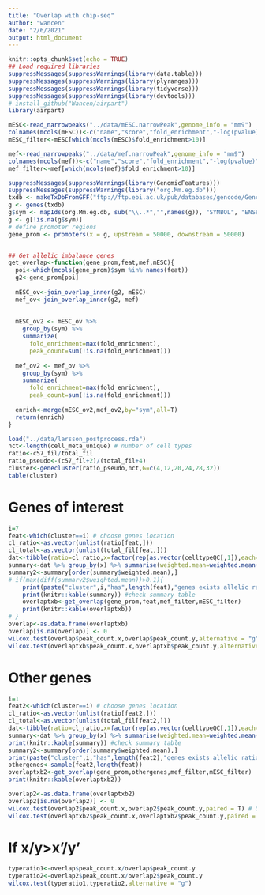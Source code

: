 ```yaml
---
title: "Overlap with chip-seq"
author: "wancen"
date: "2/6/2021"
output: html_document
---
```


```r
knitr::opts_chunk$set(echo = TRUE)
## Load required libraries
suppressMessages(suppressWarnings(library(data.table)))
suppressMessages(suppressWarnings(library(plyranges)))
suppressMessages(suppressWarnings(library(tidyverse)))
suppressMessages(suppressWarnings(library(devtools)))
# install_github("Wancen/airpart")
library(airpart)
```


```r
mESC<-read_narrowpeaks("../data/mESC.narrowPeak",genome_info = "mm9")
colnames(mcols(mESC))<-c("name","score","fold_enrichment","-log(pvalue)","-log(FDR)/log(10)","summit")
mESC_filter<-mESC[which(mcols(mESC)$fold_enrichment>10)]

mef<-read_narrowpeaks("../data/mef.narrowPeak",genome_info = "mm9")
colnames(mcols(mef))<-c("name","score","fold_enrichment","-log(pvalue)","-log(FDR)/log(10)","summit")
mef_filter<-mef[which(mcols(mef)$fold_enrichment>10)]

suppressMessages(suppressWarnings(library(GenomicFeatures)))
suppressMessages(suppressWarnings(library("org.Mm.eg.db")))
txdb <- makeTxDbFromGFF("ftp://ftp.ebi.ac.uk/pub/databases/gencode/Gencode_mouse/release_M1/gencode.vM1.annotation.gtf.gz")
g <- genes(txdb)
g$sym <- mapIds(org.Mm.eg.db, sub("\\..*","",names(g)), "SYMBOL", "ENSEMBL")
g <- g[!is.na(g$sym)]
# define promoter regions
gene_prom <- promoters(x = g, upstream = 50000, downstream = 50000)


## Get allelic imbalance genes
get_overlap<-function(gene_prom,feat,mef,mESC){
  poi<-which(mcols(gene_prom)$sym %in% names(feat))
  g2<-gene_prom[poi]
  
  mESC_ov<-join_overlap_inner(g2, mESC)
  mef_ov<-join_overlap_inner(g2, mef)
  
 
  mESC_ov2 <- mESC_ov %>%
    group_by(sym) %>%
    summarize(
      fold_enrichment=max(fold_enrichment),
      peak_count=sum(!is.na(fold_enrichment)))
  
  mef_ov2 <- mef_ov %>%
    group_by(sym) %>%
    summarize(
      fold_enrichment=max(fold_enrichment),
      peak_count=sum(!is.na(fold_enrichment)))
  
  enrich<-merge(mESC_ov2,mef_ov2,by="sym",all=T)
  return(enrich)
}
```

```r
load("../data/larsson_postprocess.rda")
nct<-length(cell_meta_unique) # number of cell types
ratio<-c57_fil/total_fil
ratio_pseudo<-(c57_fil+2)/(total_fil+4)
cluster<-genecluster(ratio_pseudo,nct,G=c(4,12,20,24,28,32))
table(cluster)
```
# Genes of interest
```r
i=7 
feat<-which(cluster==i) # choose genes location
cl_ratio<-as.vector(unlist(ratio[feat,]))
cl_total<-as.vector(unlist(total_fil[feat,]))
dat<-tibble(ratio=cl_ratio,x=factor(rep(as.vector(celltypeQC[,1]),each=length(feat)),levels = cell_meta_unique),cts=cl_total)
summary<-dat %>% group_by(x) %>% summarise(weighted.mean=weighted.mean(ratio,cts,na.rm = T),mean=mean(ratio,na.rm = T),var=var(ratio,na.rm = T)) %>% data.frame()
summary2<-summary[order(summary$weighted.mean),]
# if(max(diff(summary2$weighted.mean))>0.1){
    print(paste("cluster",i,"has",length(feat),"genes exists allelic ratio imbalance"))
    print(knitr::kable(summary)) #check summary table
    overlaptxb<-get_overlap(gene_prom,feat,mef_filter,mESC_filter)
    print(knitr::kable(overlaptxb))
# }
overlap<-as.data.frame(overlaptxb)
overlap[is.na(overlap)] <- 0
wilcox.test(overlap$peak_count.x,overlap$peak_count.y,alternative = "g",paired = T) # 0 replace NA
wilcox.test(overlaptxb$peak_count.x,overlaptxb$peak_count.y,alternative = "g",paired = T) # still NA
```

# Other genes
```r
i=1
feat2<-which(cluster==i) # choose genes location
cl_ratio<-as.vector(unlist(ratio[feat2,]))
cl_total<-as.vector(unlist(total_fil[feat2,]))
dat<-tibble(ratio=cl_ratio,x=factor(rep(as.vector(celltypeQC[,1]),each=length(feat2)),levels = cell_meta_unique),cts=cl_total)
summary<-dat %>% group_by(x) %>% summarise(weighted.mean=weighted.mean(ratio,cts,na.rm = T),mean=mean(ratio,na.rm = T),var=var(ratio,na.rm = T)) %>% data.frame()
print(knitr::kable(summary)) #check summary table
summary2<-summary[order(summary$weighted.mean),]
print(paste("cluster",i,"has",length(feat2),"genes exists allelic ratio imbalance"))
othergenes<-sample(feat2,length(feat))
overlaptxb2<-get_overlap(gene_prom,othergenes,mef_filter,mESC_filter)
print(knitr::kable(overlaptxb2))

overlap2<-as.data.frame(overlaptxb2)
overlap2[is.na(overlap2)] <- 0
wilcox.test(overlap2$peak_count.x,overlap2$peak_count.y,paired = T) # 0 replace NA
wilcox.test(overlaptxb2$peak_count.x,overlaptxb2$peak_count.y,paired = T) # still NA

```
# If x/y>x'/y'
```r
typeratio1<-overlap$peak_count.x/overlap$peak_count.y
typeratio2<-overlap2$peak_count.x/overlap2$peak_count.y
wilcox.test(typeratio1,typeratio2,alternative = "g")
```
